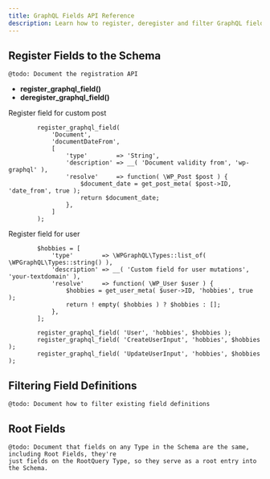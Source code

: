 ```yaml
---
title: GraphQL Fields API Reference
description: Learn how to register, deregister and filter GraphQL fields
---
```


## Register Fields to the Schema

`@todo: Document the registration API`

- **register_graphql_field()**
- **deregister_graphql_field()**

Register field for custom post

```
		register_graphql_field(
			'Document',
			'documentDateFrom',
			[
				'type'        => 'String',
				'description' => __( 'Document validity from', 'wp-graphql' ),
				'resolve'     => function( \WP_Post $post ) {
					$document_date = get_post_meta( $post->ID, 'date_from', true );
					return $document_date;
				},
			]
		);

```

Register field for user

```
		$hobbies = [
			'type'        => \WPGraphQL\Types::list_of( \WPGraphQL\Types::string() ),
			'description' => __( 'Custom field for user mutations', 'your-textdomain' ),
			'resolve'     => function( \WP_User $user ) {
				$hobbies = get_user_meta( $user->ID, 'hobbies', true );
				return ! empty( $hobbies ) ? $hobbies : [];
			},
		];

		register_graphql_field( 'User', 'hobbies', $hobbies );
		register_graphql_field( 'CreateUserInput', 'hobbies', $hobbies );
		register_graphql_field( 'UpdateUserInput', 'hobbies', $hobbies );
```


## Filtering Field Definitions

`@todo: Document how to filter existing field definitions`

## Root Fields

```
@todo: Document that fields on any Type in the Schema are the same, including Root Fields, they're
just fields on the RootQuery Type, so they serve as a root entry into the Schema.
```
